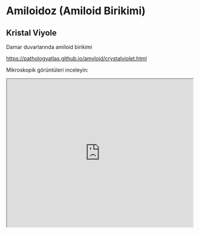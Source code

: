 # Amiloidoz (Amiloid Birikimi)

## Kristal Viyole

Damar duvarlarında amiloid birikimi

<https://pathologyatlas.github.io/amyloid/crystalviolet.html>

Mikroskopik görüntüleri inceleyin:

<iframe src="https://pathologyatlas.github.io/amyloid/crystalviolet.html" style="height:400px;width:100%;">

</iframe>
